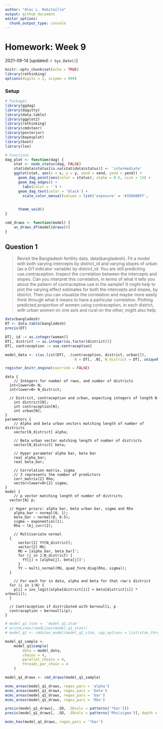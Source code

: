 ```yaml
---
author: "Alec L. Robitaille"
output: github_document
editor_options: 
  chunk_output_type: console
---
```


# Homework: Week 9
2021-09-14 [updated: `r Sys.Date()`]

```r
knitr::opts_chunk$set(echo = TRUE)
library(rethinking)
options(digits = 2, scipen = 999)
```

### Setup

```r
# Packages
library(ggdag)
library(dagitty)
library(data.table)
library(ggplot2)
library(rethinking)
library(cmdstanr)
library(posterior)
library(bayesplot)
library(boot)
library(loo)

# Functions
dag_plot <- function(dag) {
	stat <- node_status(dag, FALSE)
	stat$data$status[is.na(stat$data$status)] <- 'intermediate'
	ggplot(stat, aes(x = x, y = y, xend = xend, yend = yend)) +
	  geom_dag_point(aes(color = status), alpha = 0.5, size = 15) +
	  geom_dag_edges() +
		labs(color = '') + 
	  geom_dag_text(color = 'black') +
		scale_color_manual(values = list('exposure' = '#35608DFF',
																		 'outcome' = '#22A884FF',
																		 'intermediate' = 'grey50')) + 
	  theme_void()
}

cmd_draws <- function(model) {
	as_draws_df(model$draws())
}
```


## Question 1

> Revisit the Bangladesh fertility data, data(bangladesh). Fit a model with both
varying intercepts by district_id and varying slopes of urban (as a 0/1
indicator variable) by district_id. You are still predicting use.contraception.
Inspect the correlation between the intercepts and slopes. Can you interpret
this correlation, in terms of what it tells you about the pattern of
contraceptive use in the sample? It might help to plot the varying effect
estimates for both the intercepts and slopes, by district. Then you can
visualize the correlation and maybe more easily think through what it means to
have a particular correlation. Plotting predicted proportion of women using
contraception, in each district, with urban women on one axis and rural on the
other, might also help.

```r
data(bangladesh)
DT <- data.table(bangladesh)
precis(DT)

DT[, id := as.integer(woman)]
DT[, district := as.integer(as.factor(district))]
DT[, contraception := use.contraception]

model_data <- c(as.list(DT[, .(contraception, district, urban)]), 
								N = DT[, .N], N_district = DT[, uniqueN(district)])
```


```r
register_knitr_engine(override = FALSE)
```

```cmdstan
data {
	// Integers for number of rows, and number of districts
  int<lower=0> N;
  int<lower=0> N_district;

  // District, contraception and urban, expecting integers of length N
	int district[N];
	int contraception[N];
	int urban[N];
}
parameters {
	// Alpha and beta urban vectors matching length of number of districts
	vector[N_district] alpha;

	// Beta urban vector matching length of number of districts
	vector[N_district] beta;

	// Hyper parameter alpha bar, beta bar
	real alpha_bar;
	real beta_bar;

	// Correlation matrix, sigma
	// 2 represents the number of predictors
	corr_matrix[2] Rho;
	vector<lower=0>[2] sigma;
}
model {
	// p vector matching length of number of districts
  vector[N] p;

  // Hyper priors: alpha bar, beta urban bar, sigma and Rho
	alpha_bar ~ normal(0, 1);
	beta_bar ~ normal(0, 0.5);
	sigma ~ exponential(1);
	Rho ~ lkj_corr(2);

	// Multivariate normal
  {
	  vector[2] YY[N_district];
	  vector[2] MU;
	  MU = [alpha_bar, beta_bar]';
	  for (j in 1:N_district) {
	  	YY[j] = [alpha[j], beta[j]]';
	  }
	  YY ~ multi_normal(MU, quad_form_diag(Rho, sigma));
  }

	// For each for in data, alpha and beta for that row's district
  for (i in 1:N) {
  	p[i] = inv_logit(alpha[district[i]] + beta[district[i]] * urban[i]);
  }

  // Contraception if distributed with bernoulli, p
  contraception ~ bernoulli(p);
}
```

<!-- https://mc-stan.org/docs/2_27/stan-users-guide/multivariate-hierarchical-priors-section.html#optimization-through-vectorization -->


```r
# model_q1_stan <- 'model_q1.stan'
# writeLines(readLines(model_q1_stan))
# model_q1 <- cmdstan_model(model_q1_stan, cpp_options = list(stan_threads = TRUE))

model_q1_sample <-
	model_q1$sample(
		data = model_data,
		chains = 4,
		parallel_chains = 4,
		threads_per_chain = 4
	)

model_q1_draws <- cmd_draws(model_q1_sample)

mcmc_areas(model_q1_draws, regex_pars = 'alpha')
mcmc_areas(model_q1_draws, regex_pars = 'beta')
mcmc_areas(model_q1_draws, regex_pars = 'bar')
mcmc_areas(model_q1_draws, regex_pars = 'Rho')

precis(model_q1_draws[, .SD, .SDcols = patterns('*bar')])
precis(model_q1_draws[, .SD, .SDcols = patterns('Rho|sigma')], depth = 3)

mcmc_hex(model_q1_draws, regex_pars = '*bar')
```



